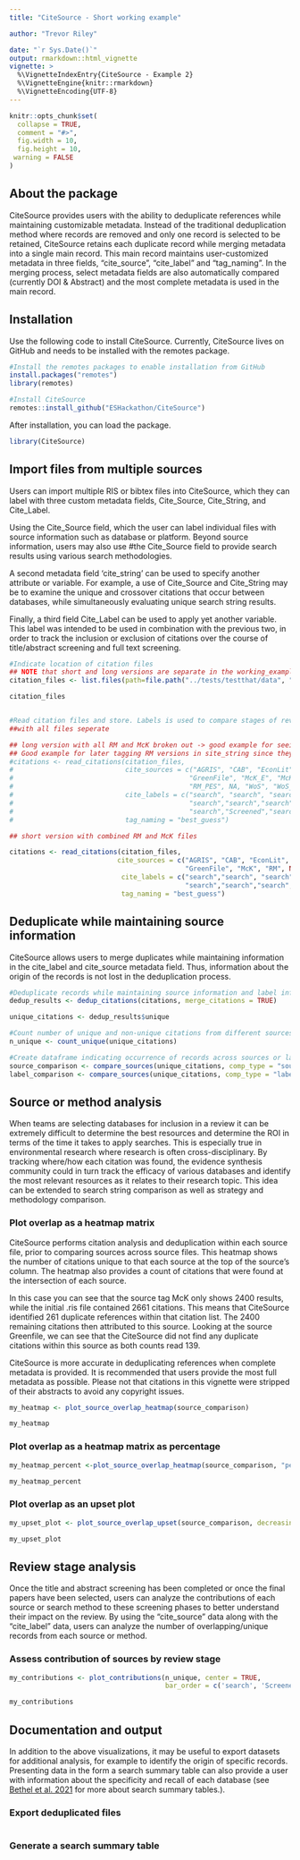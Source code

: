 ```yaml
---
title: "CiteSource - Short working example"

author: "Trevor Riley"

date: "`r Sys.Date()`"
output: rmarkdown::html_vignette
vignette: >
  %\VignetteIndexEntry{CiteSource - Example 2}
  %\VignetteEngine{knitr::rmarkdown}
  %\VignetteEncoding{UTF-8}
---
```


```r
knitr::opts_chunk$set(
  collapse = TRUE,
  comment = "#>",
  fig.width = 10,
  fig.height = 10,
 warning = FALSE
)
```

## About the package 

CiteSource provides users with the ability to deduplicate references while maintaining customizable metadata. Instead of the traditional deduplication method where records are removed and only one record is selected to be retained, CiteSource retains each duplicate record while merging metadata into a single main record. This main record maintains user-customized metadata in three fields, "cite_source", "cite_label" and "tag_naming". In the merging process, select metadata fields are also automatically compared (currently DOI & Abstract) and the most complete metadata is used in the main record.

## Installation
Use the following code to install CiteSource. Currently, CiteSource lives on GitHub and needs to be installed with the remotes package. 


```r
#Install the remotes packages to enable installation from GitHub
install.packages("remotes")
library(remotes)

#Install CiteSource
remotes::install_github("ESHackathon/CiteSource")
```

After installation, you can load the package.

```r
library(CiteSource)
```

## Import files from multiple sources

Users can import multiple RIS or bibtex files into CiteSource, which they can label with three custom metadata fields, Cite_Source, Cite_String, and Cite_Label. 

Using the Cite_Source field, which the user can label individual files with source information such as database or platform. Beyond source information, users may also use #the Cite_Source field to provide search results using various search methodologies. 

A second metadata field 'cite_string' can be used to specify another attribute or variable. For example, a use of Cite_Source and Cite_String may be to examine the unique and crossover citations that occur between databases, while simultaneously evaluating unique search string results. 

Finally, a third field Cite_Label can be used to apply yet another variable. This label was intended to be used in combination with the previous two, in order to track the inclusion or exclusion of citations over the course of title/abstract screening and full text screening.

```r

#Indicate location of citation files
## NOTE that short and long versions are separate in the working_example data folder
citation_files <- list.files(path=file.path("../tests/testthat/data", "working_example/short"), pattern = "\\.ris", full.names = TRUE)

citation_files


#Read citation files and store. Labels is used to compare stages of review.
##with all files seperate

## long version with all RM and McK broken out -> good example for seeing how heatmap is squeezed & limitations on upset plot due to high # of combinations
## Good example for later tagging RM versions in site_string since they are the same method (previous reviews), but different sources themselves
#citations <- read_citations(citation_files,
#                            cite_sources = c("AGRIS", "CAB", "EconLit", NA, 
#                                            "GreenFile", "McK_E", "McK_I", "RM_B", "RM_L", "RM_Pul", "RM_Pur", "RM_R", "RM_DFM",       
#                                            "RM_PES", NA, "WoS", "WoS_E"),
#                            cite_labels = c("search", "search", "search", "Final", 
#                                            "search","search","search","search","search","search","search","search","search",
#                                            "search","Screened","search","search"),
#                            tag_naming = "best_guess")

## short version with combined RM and McK files

citations <- read_citations(citation_files,
                           cite_sources = c("AGRIS", "CAB", "EconLit", NA, 
                                            "GreenFile", "McK", "RM", NA, "WoS", "WoSE"),
                            cite_labels = c("search","search", "search", "Final", 
                                            "search","search","search","Screened", "search","search"),
                            tag_naming = "best_guess")

```


## Deduplicate while maintaining source information

CiteSource allows users to merge duplicates while maintaining information in the cite_label and cite_source metadata field. Thus, information about the origin of the records is not lost in the deduplication process. 

```r

#Deduplicate records while maintaining source information and label information.
dedup_results <- dedup_citations(citations, merge_citations = TRUE)

unique_citations <- dedup_results$unique

#Count number of unique and non-unique citations from different sources and labels
n_unique <- count_unique(unique_citations)

#Create dataframe indicating occurrence of records across sources or labels
source_comparison <- compare_sources(unique_citations, comp_type = "sources")
label_comparison <- compare_sources(unique_citations, comp_type = "labels")


```

## Source or method analysis

When teams are selecting databases for inclusion in a review it can be extremely difficult to determine the best resources and determine the ROI in terms of the time it takes to apply searches. This is especially true in environmental research where research is often cross-disciplinary. By tracking where/how each citation was found, the evidence synthesis community could in turn track the efficacy of various databases and identify the most relevant resources as it relates to their research topic. This idea can be extended to search string comparison as well as strategy and methodology comparison.

### Plot overlap as a heatmap matrix
CiteSource performs citation analysis and deduplication within each source file, prior to comparing sources across source files. This heatmap shows the number of citations unique to that each source at the top of the source's column. The heatmap also provides a count of citations that were found at the intersection of each source. 

In this case you can see that the source tag McK only shows 2400 results, while the initial .ris file contained 2661 citations. This means that CiteSource identified 261 duplicate references within that citation list. The 2400 remaining citations then attributed to this source. Looking at the source Greenfile, we can see that the CiteSource did not find any duplicate citations within this source as both counts read 139.

CiteSource is more accurate in deduplicating references when complete metadata is provided. It is recommended that users provide the most full metadata as possible. Please not that citations in this vignette were stripped of their abstracts to avoid any copyright issues. 

```r

my_heatmap <- plot_source_overlap_heatmap(source_comparison)

my_heatmap 

```

### Plot overlap as a heatmap matrix as percentage

```r

my_heatmap_percent <-plot_source_overlap_heatmap(source_comparison, "percentages")

my_heatmap_percent

```

### Plot overlap as an upset plot

```r

my_upset_plot <- plot_source_overlap_upset(source_comparison, decreasing = c(TRUE, TRUE))

my_upset_plot

```

## Review stage analysis

Once the title and abstract screening has been completed or once the final papers have been selected, users can analyze the contributions of each source or search method to these screening phases to better understand their impact on the review. By using the "cite_source" data along with the "cite_label" data, users can analyze the number of overlapping/unique records from each source or method.

### Assess contribution of sources by review stage

```r

my_contributions <- plot_contributions(n_unique, center = TRUE, 
                                       bar_order = c('search', 'Screened', 'Final'))

my_contributions

```

## Documentation and output

In addition to the above visualizations, it may be useful to export datasets for additional analysis, for example to identify the origin of specific records. Presenting data in the form a search summary table can also provide a user with information about the specificity and recall of each database (see [Bethel et al. 2021](https://doi.org/10.5195/jmla.2021.809) for more about search summary tables.). 

### Export deduplicated files

```r

```


### Generate a search summary table

```r

```

